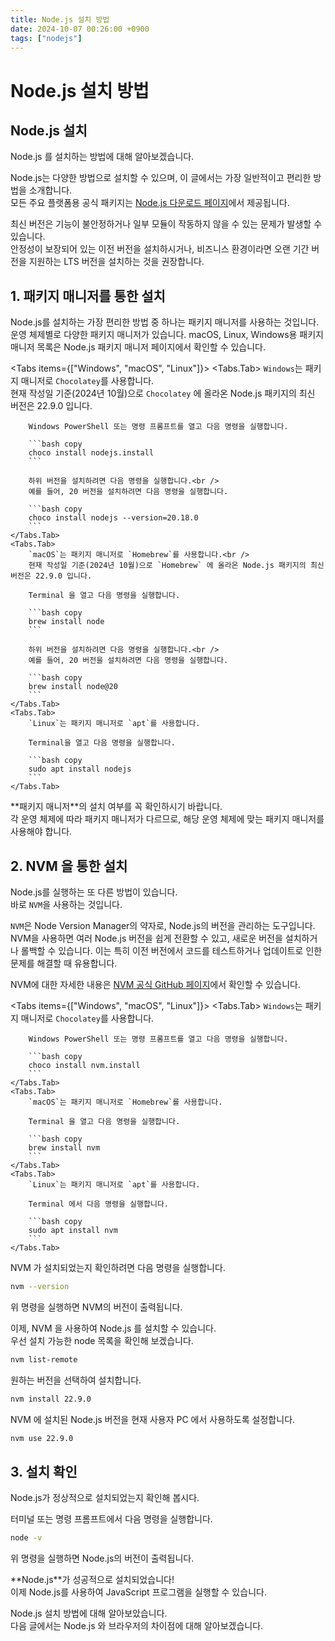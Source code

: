 ```yaml
---
title: Node.js 설치 방법
date: 2024-10-07 00:26:00 +0900
tags: ["nodejs"]
---
```



# Node.js 설치 방법

## Node.js 설치

Node.js 를 설치하는 방법에 대해 알아보겠습니다.

Node.js는 다양한 방법으로 설치할 수 있으며, 이 글에서는 가장 일반적이고 편리한 방법을 소개합니다.<br />
모든 주요 플랫폼용 공식 패키지는 [Node.js 다운로드 페이지](https://nodejs.org/download/)에서 제공됩니다.

<Callout emoji="⚠️">
	최신 버전은 기능이 불안정하거나 일부 모듈이 작동하지 않을 수 있는 문제가 발생할 수 있습니다.<br />
	안정성이 보장되어 있는 이전 버전을 설치하시거나,
	비즈니스 환경이라면 오랜 기간 버전을 지원하는 LTS 버전을 설치하는 것을 권장합니다.
</Callout>

## 1. 패키지 매니저를 통한 설치

Node.js를 설치하는 가장 편리한 방법 중 하나는 패키지 매니저를 사용하는 것입니다.
운영 체제별로 다양한 패키지 매니저가 있습니다.
macOS, Linux, Windows용 패키지 매니저 목록은 Node.js 패키지 매니저 페이지에서 확인할 수 있습니다.

<Tabs items={["Windows", "macOS", "Linux"]}>
	<Tabs.Tab>
		`Windows`는 패키지 매니저로 `Chocolatey`를 사용합니다.<br />
		현재 작성일 기준(2024년 10월)으로 `Chocolatey` 에 올라온 Node.js 패키지의 최신 버전은 22.9.0 입니다.

		Windows PowerShell 또는 명령 프롬프트를 열고 다음 명령을 실행합니다.

		```bash copy
		choco install nodejs.install
		```

		하위 버전을 설치하려면 다음 명령을 실행합니다.<br />
		예를 들어, 20 버전을 설치하려면 다음 명령을 실행합니다.

		```bash copy
		choco install nodejs --version=20.18.0
		```
	</Tabs.Tab>
	<Tabs.Tab>
		`macOS`는 패키지 매니저로 `Homebrew`를 사용합니다.<br />
		현재 작성일 기준(2024년 10월)으로 `Homebrew` 에 올라온 Node.js 패키지의 최신 버전은 22.9.0 입니다.

		Terminal 을 열고 다음 명령을 실행합니다.

		```bash copy
		brew install node
		```

		하위 버전을 설치하려면 다음 명령을 실행합니다.<br />
		예를 들어, 20 버전을 설치하려면 다음 명령을 실행합니다.

		```bash copy
		brew install node@20
		```
	</Tabs.Tab>
	<Tabs.Tab>
		`Linux`는 패키지 매니저로 `apt`를 사용합니다.

		Terminal을 열고 다음 명령을 실행합니다.

		```bash copy
		sudo apt install nodejs
		```
	</Tabs.Tab>
</Tabs>

<Callout emoji="⚠️">
	**패키지 매니저**의 설치 여부를 꼭 확인하시기 바랍니다.<br />
	각 운영 체제에 따라 패키지 매니저가 다르므로, 해당 운영 체제에 맞는 패키지 매니저를 사용해야 합니다.
</Callout>

## 2. NVM 을 통한 설치

Node.js를 실행하는 또 다른 방법이 있습니다.<br />
바로 `NVM`을 사용하는 것입니다.

`NVM`은 Node Version Manager의 약자로, Node.js의 버전을 관리하는 도구입니다.
NVM을 사용하면 여러 Node.js 버전을 쉽게 전환할 수 있고, 새로운 버전을 설치하거나 롤백할 수 있습니다.
이는 특히 이전 버전에서 코드를 테스트하거나 업데이트로 인한 문제를 해결할 때 유용합니다.

NVM에 대한 자세한 내용은 [NVM 공식 GitHub 페이지](https://github.com/nvm-sh/nvm)에서 확인할 수 있습니다.

<Tabs items={["Windows", "macOS", "Linux"]}>
	<Tabs.Tab>
		`Windows`는 패키지 매니저로 `Chocolatey`를 사용합니다.

		Windows PowerShell 또는 명령 프롬프트를 열고 다음 명령을 실행합니다.

		```bash copy
		choco install nvm.install
		```
	</Tabs.Tab>
	<Tabs.Tab>
		`macOS`는 패키지 매니저로 `Homebrew`를 사용합니다.

		Terminal 을 열고 다음 명령을 실행합니다.

		```bash copy
		brew install nvm
		```
	</Tabs.Tab>
	<Tabs.Tab>
		`Linux`는 패키지 매니저로 `apt`를 사용합니다.

		Terminal 에서 다음 명령을 실행합니다.

		```bash copy
		sudo apt install nvm
		```
	</Tabs.Tab>
</Tabs>

NVM 가 설치되었는지 확인하려면 다음 명령을 실행합니다.

```bash copy
nvm --version
```

위 명령을 실행하면 NVM의 버전이 출력됩니다.

이제, NVM 을 사용하여 Node.js 를 설치할 수 있습니다.<br />
우선 설치 가능한 node 목록을 확인해 보겠습니다.

```bash copy
nvm list-remote
```

원하는 버전을 선택하여 설치합니다.

```bash copy
nvm install 22.9.0
```

NVM 에 설치된 Node.js 버전을 현재 사용자 PC 에서 사용하도록 설정합니다.

```bash copy
nvm use 22.9.0
```

## 3. 설치 확인

Node.js가 정상적으로 설치되었는지 확인해 봅시다.

터미널 또는 명령 프롬프트에서 다음 명령을 실행합니다.

```bash copy
node -v
```

위 명령을 실행하면 Node.js의 버전이 출력됩니다.

<Callout type="info" emoji="🎉">
	**Node.js**가 성공적으로 설치되었습니다!<br />
	이제 Node.js를 사용하여 JavaScript 프로그램을 실행할 수 있습니다.
</Callout>

Node.js 설치 방법에 대해 알아보았습니다.<br />
다음 글에서는 Node.js 와 브라우저의 차이점에 대해 알아보겠습니다.